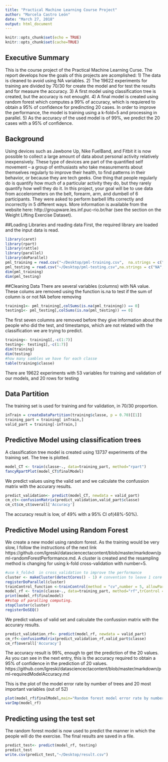 ```yaml
---
title: "Practical Machine Learning Course Project"
author: "Marcela Castro León"
date: "March 27, 2018"
output: html_document
---
```


```r
knitr::opts_chunk$set(echo = TRUE)
knitr::opts_chunk$set(cache=TRUE)
```

## Executive Summary
This is the course project of the Practical Machine Learning Curse. The report develops how the goals of this projects are acomplished:
1) The data is cleaned to avoid using NA variables.
2) The 19622 experiments for training are divided by 70/30 for create the model and for test the results and for measure the accuracy.
3) A first model using classification tree is created, but the accuracy is not enought.
4) A final model is created using random forest which computes a 99% of accuracy, which is requiered to obtain a 95% of confidence for predincting 20 cases. In order to improve the performance, the model is training using a k-fold=5 and processing in parallel.
5) As the accuracy of the used model is of 99%, we predict the 20 cases with a 95% of confidence. 

## Background
Using devices such as Jawbone Up, Nike FuelBand, and Fitbit it is now possible to collect a large amount of data about personal activity relatively inexpensively. These type of devices are part of the quantified self movement – a group of enthusiasts who take measurements about themselves regularly to improve their health, to find patterns in their behavior, or because they are tech geeks. One thing that people regularly do is quantify how much of a particular activity they do, but they rarely quantify how well they do it. In this project, your goal will be to use data from accelerometers on the belt, forearm, arm, and dumbell of 6 participants. They were asked to perform barbell lifts correctly and incorrectly in 5 different ways. More information is available from the website here: http://groupware.les.inf.puc-rio.br/har (see the section on the Weight Lifting Exercise Dataset).

##Loading Libraries and reading data
First, the required library are loaded and the input data is read.

```r
library(caret)
library(rpart)
library(rattle)
library(parallel)
library(doParallel)
pml_training = read.csv("~/Desktop/pml-training.csv",  na.strings = c("NA", "#DIV/0!", ""), header = TRUE)
pml_testing = read.csv("~/Desktop/pml-testing.csv",na.strings = c("NA", "#DIV/0!", ""), header = TRUE)
dim(pml_training)
dim(pml_testing)
```

##Cleaning Data
There are several variables (columns) with NA value. These colums are removed using the function is.na to test if the sum of column is or not NA before removing
```r
training1<- pml_training[,colSums(is.na(pml_training)) == 0]
testing1<- pml_testing[,colSums(is.na(pml_testing)) == 0]
```

The first seven columns are removed before they give information about the people who did the test, and timestamps, which are not related with the classification we are trying to predict.

```r
training<- training1[,-c(1:7)]
testing<- testing1[,-c(1:7)]
dim(training)
dim(testing)
#how many sambles we have for each classe
table(training$classe)
```
There are 19622 experiments with 53 variables for training and validation of our models, and 20 rows for testing

## Data Partition 

The training set is used for training and for validation, in 70/30 proportion. 

```r
inTrain = createDataPartition(training$classe, p = 0.70)[[1]]
training_part = training[ inTrain,]
valid_part = training[-inTrain,]
```
## Predictive Model using classification trees

A classification tree model is created using 13737 experiments of the training set.  The tree is plotted.

```r
model_CT <- train(classe~., data=training_part, method="rpart")
fancyRpartPlot(model_CT$finalModel)
```

We predict values using the valid set and we calculate the confussion matrix with the accurary results.
```r
predict_validation<- predict(model_CT, newdata = valid_part)
cm_ct<-confusionMatrix(predict_validation,valid_part$classe)
cm_ct$cm_ct$overall['Accuracy']
```

The accuracy result is low, of 49% with a 95% CI of(48%-50%).

## Predictive Model using Random Forest

We create a new model using random forest. As the training would be very slow, I follow the instructions of the next link
https://github.com/lgreski/datasciencectacontent/blob/master/markdown/pml-randomForestPerformance.md.
A cluster is created and the resampling method is changing for using k-fold cross-validation with number=5.

```r
#use k_fold=5  in cross_validation to improve the performance
cluster <- makeCluster(detectCores() - 1) # convention to leave 1 core for OS
registerDoParallel(cluster)
trainControl_function <-trainControl(method = "cv",number = 5, allowParallel = TRUE) 
model_rf <- train(classe~., data=training_part, method="rf",trControl = trainControl_function)
print(model_rf$finalmodel)
##stop of paralling computing.
stopCluster(cluster)  
registerDoSEQ()
```

We predict values of valid set and calculate the confussion matrix with the accurary results.
```r
predict_validation_rf<- predict(model_rf, newdata = valid_part)
cm_rf<-confusionMatrix(predict_validation_rf,valid_part$classe)
cm_rf$overall['Accuracy']
```
The accuracy result is 99%, enough to get the prediction of the 20 values. As you can see in the next entry, this is the accuracy
required to obtain a 95% of confidence in the prediction of 20 values.
https://github.com/lgreski/datasciencectacontent/blob/master/markdown/pml-requiredModelAccuracy.md

This is the plot of the model error rate by number of trees and 20 most important variables (out of 52)
```r
plot(model_rf$finalModel,main="Random forest model error rate by number of trees")
varImp(model_rf)
```

## Predicting using the test set
The random forest model is now used to predict the manner in which the people will do the exercise.
The final results are saved in a file.
```r
predict_test<- predict(model_rf, testing)
predict_test
write.csv(predict_test,"~/Desktop/result.csv")
```


